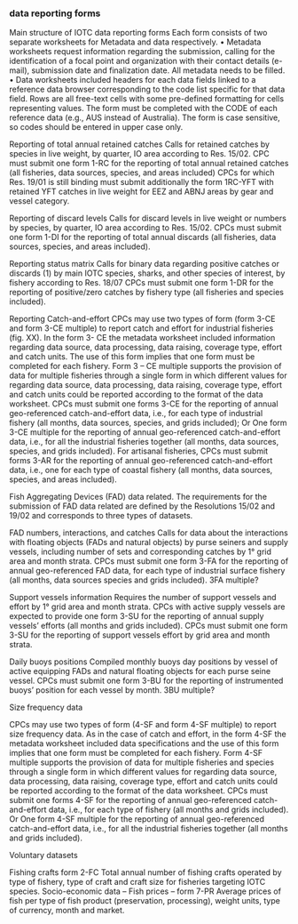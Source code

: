 ### data reporting forms##

Main structure of IOTC data reporting forms 
Each form consists of two separate worksheets for Metadata and data respectively. 
•	Metadata worksheets request information regarding the submission, calling for the identification of a focal point and organization with their contact details (e-mail), submission date and finalization date. All metadata needs to be filled. 
•	Data worksheets included headers for each data fields linked to a reference data browser corresponding to the code list specific for that data field. Rows are all free-text cells with some pre-defined formatting for cells representing values. The form must be completed with the CODE of each reference data (e.g., AUS instead of Australia). The form is case sensitive, so codes should be entered in upper case only. 

Reporting of total annual retained catches 
Calls for retained catches by species in live weight, by quarter, IO area according to Res. 15/02.
CPC must submit one form 1-RC for the reporting of total annual retained catches (all fisheries, data sources, species, and areas included)	
CPCs for which Res. 19/01 is still binding must submit additionally the form 1RC-YFT with retained YFT catches in live weight for EEZ and ABNJ areas by gear and vessel category. 

Reporting of discard levels 
Calls for discard levels in live weight or numbers by species, by quarter, IO area according to Res. 15/02.
CPCs must submit one form 1-DI for the reporting of total annual discards (all fisheries, data sources, species, and areas included).

Reporting status matrix 
Calls for binary data regarding positive catches or discards (1) by main IOTC species, sharks, and other species of interest, by fishery according to Res. 18/07
CPCs must submit one form 1-DR for the reporting of positive/zero catches by fishery type (all fisheries and species included).

Reporting Catch-and-effort 
CPCs may use two types of form (form 3-CE and form 3-CE multiple) to report catch and effort for industrial fisheries (fig. XX).
In the form 3- CE the metadata worksheet included information regarding data source, data processing, data raising, coverage type, effort and catch units. The use of this form implies that one form must be completed for each fishery.
Form 3 – CE multiple supports the provision of data for multiple fisheries through a single form in which different values for regarding data source, data processing, data raising, coverage type, effort and catch units could be reported according to the format of the data worksheet.
CPCs must submit one forms 3-CE for the reporting of annual geo-referenced catch-and-effort data, i.e., for each type of industrial fishery (all months, data sources, species, and grids included);
Or One form 3-CE multiple for the reporting of annual geo-referenced catch-and-effort data, i.e., for all the industrial fisheries together (all months, data sources, species, and grids included).
For artisanal fisheries, CPCs must submit forms 3-AR for the reporting of annual geo-referenced catch-and-effort data, i.e., one for each type of coastal fishery (all months, data sources, species, and areas included).

Fish Aggregating Devices (FAD) data related.
The requirements for the submission of FAD data related are defined by the Resolutions 15/02 and 19/02 and corresponds to three types of datasets.

FAD numbers, interactions, and catches 
Calls for data about the interactions with floating objects (FADs and natural objects) by purse seiners and supply vessels, including number of sets and corresponding catches by 1° grid area and month strata. 
CPCs must submit one form 3-FA for the reporting of annual geo-referenced FAD data, for each type of industrial surface fishery (all months, data sources species and grids included).
3FA multiple?

Support vessels information 
Requires the number of support vessels and effort by 1° grid area and month strata. CPCs with active supply vessels are expected to provide one form 3-SU for the reporting of annual supply vessels’ efforts (all months and grids included).
CPCs must submit one form 3-SU for the reporting of support vessels effort by grid area and month strata. 

Daily buoys positions 
Compiled monthly buoys day positions by vessel of active equipping FADs and natural floating objects for each purse seine vessel.  CPCs must submit one form 3-BU for the reporting of instrumented buoys’ position for each vessel by month.
3BU multiple?

Size frequency data 



CPCs may use two types of form (4-SF and form 4-SF multiple) to report size frequency data.
As in the case of catch and effort, in the form 4-SF the metadata worksheet included data specifications and the use of this form implies that one form must be completed for each fishery.
Form 4-SF multiple supports the provision of data for multiple fisheries and species through a single form in which different values for regarding data source, data processing, data raising, coverage type, effort and catch units could be reported according to the format of the data worksheet.
CPCs must submit one forms 4-SF for the reporting of annual geo-referenced catch-and-effort data, i.e., for each type of fishery (all months and grids included).
Or One form 4-SF multiple for the reporting of annual geo-referenced catch-and-effort data, i.e., for all the industrial fisheries together (all months and grids included).

Voluntary datasets

Fishing crafts form 2-FC
Total annual number of fishing crafts operated by type of fishery, type of craft and craft size for fisheries targeting IOTC species.
Socio-economic data – Fish prices – form 7-PR
Average prices of fish per type of fish product (preservation, processing), weight units, type of currency, month and market.


